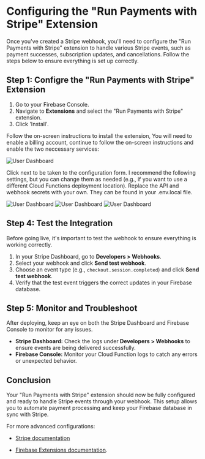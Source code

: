 # Configuring the "Run Payments with Stripe" Extension

Once you've created a Stripe webhook, you'll need to configure the "Run Payments with Stripe" extension to handle various Stripe events, such as payment successes, subscription updates, and cancellations. Follow the steps below to ensure everything is set up correctly.

## Step 1: Configre the "Run Payments with Stripe" Extension

1. Go to your Firebase Console.
2. Navigate to **Extensions** and select the "Run Payments with Stripe" extension.
3. Click 'Install'.

Follow the on-screen instructions to install the extension, You will need to enable a billing account, continue to follow the on-screen instructions and enable the two neccessary services:

![User Dashboard](../public/strip1.png)

Click next to be taken to the configuration form. I recommend the following settings, but you can change them as needed (e.g., if you want to use a different Cloud Functions deployment location). Replace the API and webhook secrets with your own. They can be found in your .env.local file.

![User Dashboard](../public/strip2.png)
![User Dashboard](../public/strip3.png)
![User Dashboard](../public/strip4.png)

## Step 4: Test the Integration

Before going live, it's important to test the webhook to ensure everything is working correctly.

1. In your Stripe Dashboard, go to **Developers > Webhooks**.
2. Select your webhook and click **Send test webhook**.
3. Choose an event type (e.g., `checkout.session.completed`) and click **Send test webhook**.
4. Verify that the test event triggers the correct updates in your Firebase database.

## Step 5: Monitor and Troubleshoot

After deploying, keep an eye on both the Stripe Dashboard and Firebase Console to monitor for any issues.

- **Stripe Dashboard:** Check the logs under **Developers > Webhooks** to ensure events are being delivered successfully.
- **Firebase Console:** Monitor your Cloud Function logs to catch any errors or unexpected behavior.

## Conclusion

Your "Run Payments with Stripe" extension should now be fully configured and ready to handle Stripe events through your webhook. This setup allows you to automate payment processing and keep your Firebase database in sync with Stripe.

For more advanced configurations: 

- [Stripe documentation](https://stripe.com/docs/webhooks)

- [Firebase Extensions documentation](https://firebase.google.com/products/extensions).

